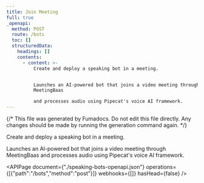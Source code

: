 ```yaml
---
title: Join Meeting
full: true
_openapi:
  method: POST
  route: /bots
  toc: []
  structuredData:
    headings: []
    contents:
      - content: >-
          Create and deploy a speaking bot in a meeting.


          Launches an AI-powered bot that joins a video meeting through
          MeetingBaas

          and processes audio using Pipecat's voice AI framework.
---
```


{/* This file was generated by Fumadocs. Do not edit this file directly. Any changes should be made by running the generation command again. */}

Create and deploy a speaking bot in a meeting.

Launches an AI-powered bot that joins a video meeting through MeetingBaas
and processes audio using Pipecat's voice AI framework.

<APIPage document={"./speaking-bots-openapi.json"} operations={[{"path":"/bots","method":"post"}]} webhooks={[]} hasHead={false} />